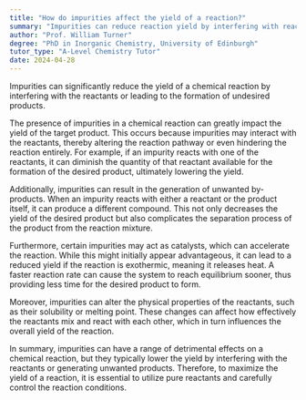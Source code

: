 ```yaml
---
title: "How do impurities affect the yield of a reaction?"
summary: "Impurities can reduce reaction yield by interfering with reactants or producing unwanted byproducts, negatively impacting the overall efficiency of chemical processes."
author: "Prof. William Turner"
degree: "PhD in Inorganic Chemistry, University of Edinburgh"
tutor_type: "A-Level Chemistry Tutor"
date: 2024-04-28
---
```


Impurities can significantly reduce the yield of a chemical reaction by interfering with the reactants or leading to the formation of undesired products.

The presence of impurities in a chemical reaction can greatly impact the yield of the target product. This occurs because impurities may interact with the reactants, thereby altering the reaction pathway or even hindering the reaction entirely. For example, if an impurity reacts with one of the reactants, it can diminish the quantity of that reactant available for the formation of the desired product, ultimately lowering the yield.

Additionally, impurities can result in the generation of unwanted by-products. When an impurity reacts with either a reactant or the product itself, it can produce a different compound. This not only decreases the yield of the desired product but also complicates the separation process of the product from the reaction mixture.

Furthermore, certain impurities may act as catalysts, which can accelerate the reaction. While this might initially appear advantageous, it can lead to a reduced yield if the reaction is exothermic, meaning it releases heat. A faster reaction rate can cause the system to reach equilibrium sooner, thus providing less time for the desired product to form.

Moreover, impurities can alter the physical properties of the reactants, such as their solubility or melting point. These changes can affect how effectively the reactants mix and react with each other, which in turn influences the overall yield of the reaction.

In summary, impurities can have a range of detrimental effects on a chemical reaction, but they typically lower the yield by interfering with the reactants or generating unwanted products. Therefore, to maximize the yield of a reaction, it is essential to utilize pure reactants and carefully control the reaction conditions.
    